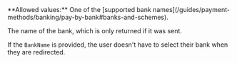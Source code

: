 <ResponseField name="BankName" type="string">
**Allowed values:** One of the [supported bank names](/guides/payment-methods/banking/pay-by-bank#banks-and-schemes).

The name of the bank, which is only returned if it was sent.

If the `BankName` is provided, the user doesn't have to select their bank when they are redirected.
</ResponseField>